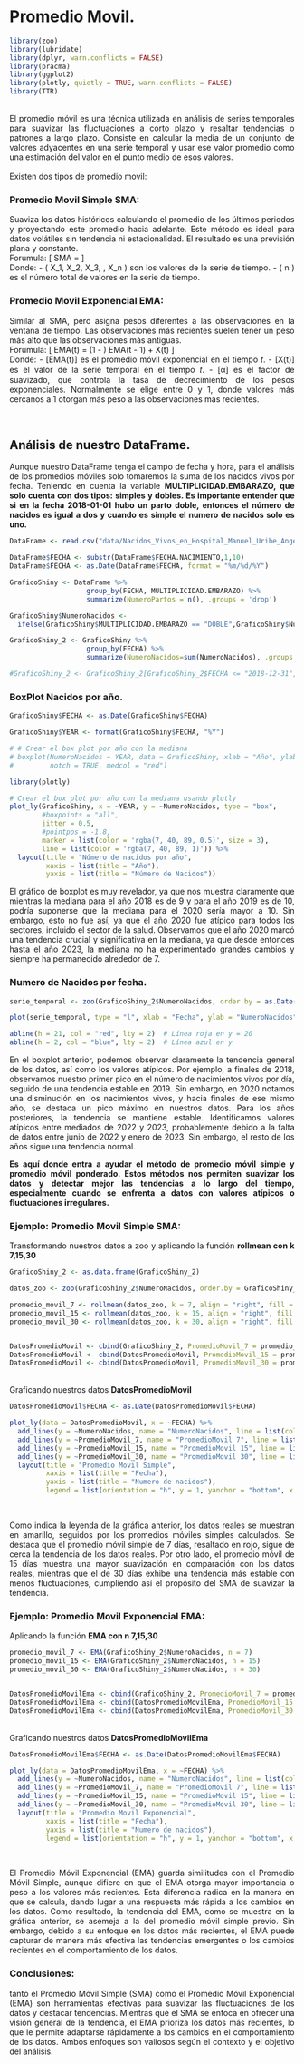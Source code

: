 # Promedio Movil. {#PromedioMovil.}

```r

library(zoo)
library(lubridate)
library(dplyr, warn.conflicts = FALSE)
library(pracma)
library(ggplot2)
library(plotly, quietly = TRUE, warn.conflicts = FALSE)
library(TTR)

```
<br>
<div style="text-align:justify;">
El promedio móvil es una técnica utilizada en análisis de series temporales para suavizar las fluctuaciones a corto plazo y resaltar tendencias o patrones a largo plazo. Consiste en calcular la media de un conjunto de valores adyacentes en una serie temporal y usar ese valor promedio como una estimación del valor en el punto medio de esos valores.
<div/>
<br>
Existen dos tipos de promedio movil: 
<br>
<h3>Promedio Movil Simple SMA:</h3>
<div style="text-align:justify;">
Suaviza los datos históricos calculando el promedio de los últimos periodos y proyectando este promedio hacia adelante. Este método es ideal para datos volátiles sin tendencia ni estacionalidad. El resultado es una previsión plana y constante.
<br>
Forumula:
\[
SMA = \frac{{X_1 + X_2 + X_3 + \ldots + X_n}}{{n}}
\]
<br>
Donde:
- \( X_1, X_2, X_3, \ldots, X_n \) son los valores de la serie de tiempo.
- \( n \) es el número total de valores en la serie de tiempo.
<div/>

<h3>Promedio Movil Exponencial EMA:</h3>
<div style="text-align:justify;">
Similar al SMA, pero asigna pesos diferentes a las observaciones en la ventana de tiempo. Las observaciones más recientes suelen tener un peso más alto que las observaciones más antiguas.
<br>
Forumula:
\[
EMA(t) = (1 - \alpha) \times EMA(t - 1) + \alpha \times X(t)
\]
<br>
Donde:
- \[EMA(t)\] es el promedio móvil exponencial en el tiempo 𝑡.
- \[X(t)\]  es el valor de la serie temporal en el tiempo 𝑡.
- \[α\] es el factor de suavizado, que controla la tasa de decrecimiento de los pesos exponenciales. Normalmente se elige entre 0 y 1, donde valores más cercanos a 1 otorgan más peso a las observaciones más recientes.
<div/>
<br>

<div style="text-align:justify;">
</div>

## Análisis de nuestro DataFrame.
<div style="text-align:justify;">
Aunque nuestro DataFrame tenga el campo de fecha y hora, para el análisis de los promedios móviles solo tomaremos la suma de los nacidos vivos por fecha. Teniendo en cuenta la variable **MULTIPLICIDAD.EMBARAZO, que solo cuenta con dos tipos: simples y dobles. Es importante entender que si en la fecha 2018-01-01 hubo un parto doble, entonces el número de nacidos es igual a dos y cuando es simple el numero de nacidos solo es uno.**
<div/>

```r

DataFrame <- read.csv("data/Nacidos_Vivos_en_Hospital_Manuel_Uribe_Angel_20240418.csv", header = TRUE)

DataFrame$FECHA <- substr(DataFrame$FECHA.NACIMIENTO,1,10)
DataFrame$FECHA <- as.Date(DataFrame$FECHA, format = "%m/%d/%Y")

GraficoShiny <- DataFrame %>% 
                   group_by(FECHA, MULTIPLICIDAD.EMBARAZO) %>% 
                   summarize(NumeroPartos = n(), .groups = 'drop')

GraficoShiny$NumeroNacidos <- 
  ifelse(GraficoShiny$MULTIPLICIDAD.EMBARAZO == "DOBLE",GraficoShiny$NumeroPartos*2,GraficoShiny$NumeroPartos)

GraficoShiny_2 <- GraficoShiny %>% 
                   group_by(FECHA) %>% 
                   summarize(NumeroNacidos=sum(NumeroNacidos), .groups = 'drop')

#GraficoShiny_2 <- GraficoShiny_2[GraficoShiny_2$FECHA <= "2018-12-31",] 


```

### BoxPlot Nacidos por año.

```r

GraficoShiny$FECHA <- as.Date(GraficoShiny$FECHA)

GraficoShiny$YEAR <- format(GraficoShiny$FECHA, "%Y")

# # Crear el box plot por año con la mediana
# boxplot(NumeroNacidos ~ YEAR, data = GraficoShiny, xlab = "Año", ylab = "Número de Nacidos", main = "Número de nacidos por año", 
#         notch = TRUE, medcol = "red")

library(plotly)

# Crear el box plot por año con la mediana usando plotly
plot_ly(GraficoShiny, x = ~YEAR, y = ~NumeroNacidos, type = "box", 
        #boxpoints = "all",
        jitter = 0.5,
        #pointpos = -1.8, 
        marker = list(color = 'rgba(7, 40, 89, 0.5)', size = 3),
        line = list(color = 'rgba(7, 40, 89, 1)')) %>%
  layout(title = "Número de nacidos por año",
         xaxis = list(title = "Año"),
         yaxis = list(title = "Número de Nacidos"))

```
<div style="text-align:justify;">
El gráfico de boxplot es muy revelador, ya que nos muestra claramente que mientras la mediana para el año 2018 es de 9 y para el año 2019 es de 10, podría suponerse que la mediana para el 2020 sería mayor a 10. Sin embargo, esto no fue así, ya que el año 2020 fue atípico para todos los sectores, incluido el sector de la salud. Observamos que el año 2020 marcó una tendencia crucial y significativa en la mediana, ya que desde entonces hasta el año 2023, la mediana no ha experimentado grandes cambios y siempre ha permanecido alrededor de 7.
</div>

### Numero de Nacidos por fecha.

```r

serie_temporal <- zoo(GraficoShiny_2$NumeroNacidos, order.by = as.Date(GraficoShiny_2$FECHA))

plot(serie_temporal, type = "l", xlab = "Fecha", ylab = "NumeroNacidos", main = "Serie Temporal de NumeroNacidos")

abline(h = 21, col = "red", lty = 2)  # Línea roja en y = 20
abline(h = 2, col = "blue", lty = 2)  # Línea azul en y 

```

<div style="text-align:justify;">
En el boxplot anterior, podemos observar claramente la tendencia general de los datos, así como los valores atípicos. Por ejemplo, a finales de 2018, observamos nuestro primer pico en el número de nacimientos vivos por día, seguido de una tendencia estable en 2019. Sin embargo, en 2020 notamos una disminución en los nacimientos vivos, y hacia finales de ese mismo año, se destaca un pico máximo en nuestros datos. Para los años posteriores, la tendencia se mantiene estable. Identificamos valores atípicos entre mediados de 2022 y 2023, probablemente debido a la falta de datos entre junio de 2022 y enero de 2023. Sin embargo, el resto de los años sigue una tendencia normal.

**Es aquí donde entra a ayudar el método de promedio móvil simple y promedio móvil ponderado. Estos métodos nos permiten suavizar los datos y detectar mejor las tendencias a lo largo del tiempo, especialmente cuando se enfrenta a datos con valores atípicos o fluctuaciones irregulares.**
</div>

### Ejemplo: Promedio Movil Simple SMA:


Transformando nuestros datos a zoo y aplicando la función **rollmean con k 7,15,30**
```r

GraficoShiny_2 <- as.data.frame(GraficoShiny_2)

datos_zoo <- zoo(GraficoShiny_2$NumeroNacidos, order.by = GraficoShiny_2$FECHA)

promedio_movil_7 <- rollmean(datos_zoo, k = 7, align = "right", fill = NA)
promedio_movil_15 <- rollmean(datos_zoo, k = 15, align = "right", fill = NA)
promedio_movil_30 <- rollmean(datos_zoo, k = 30, align = "right", fill = NA)


DatosPromedioMovil <- cbind(GraficoShiny_2, PromedioMovil_7 = promedio_movil_7)
DatosPromedioMovil <- cbind(DatosPromedioMovil, PromedioMovil_15 = promedio_movil_15)
DatosPromedioMovil <- cbind(DatosPromedioMovil, PromedioMovil_30 = promedio_movil_30)

```

<br>
Graficando nuestros datos **DatosPromedioMovil**
```r

DatosPromedioMovil$FECHA <- as.Date(DatosPromedioMovil$FECHA)

plot_ly(data = DatosPromedioMovil, x = ~FECHA) %>%
  add_lines(y = ~NumeroNacidos, name = "NumeroNacidos", line = list(color = "orange")) %>%
  add_lines(y = ~PromedioMovil_7, name = "PromedioMovil 7", line = list(color = "red")) %>%
  add_lines(y = ~PromedioMovil_15, name = "PromedioMovil 15", line = list(color = "green")) %>%
  add_lines(y = ~PromedioMovil_30, name = "PromedioMovil 30", line = list(color = "blue")) %>%
  layout(title = "Promedio Movil Simple",
         xaxis = list(title = "Fecha"),
         yaxis = list(title = "Numero de nacidos"),
         legend = list(orientation = "h", y = 1, yanchor = "bottom", x = 0.5, xanchor = "center"))
```

<br>
<div style="text-align:justify;">

Como indica la leyenda de la gráfica anterior, los datos reales se muestran en amarillo, seguidos por los promedios móviles simples calculados. Se destaca que el promedio móvil simple de 7 días, resaltado en rojo, sigue de cerca la tendencia de los datos reales. Por otro lado, el promedio móvil de 15 días muestra una mayor suavización en comparación con los datos reales, mientras que el de 30 días exhibe una tendencia más estable con menos fluctuaciones, cumpliendo así el propósito del SMA de suavizar la tendencia.

</div>


### Ejemplo: Promedio Movil Exponencial EMA:


Aplicando la función **EMA con n 7,15,30**
```r


promedio_movil_7 <- EMA(GraficoShiny_2$NumeroNacidos, n = 7)
promedio_movil_15 <- EMA(GraficoShiny_2$NumeroNacidos, n = 15)
promedio_movil_30 <- EMA(GraficoShiny_2$NumeroNacidos, n = 30)


DatosPromedioMovilEma <- cbind(GraficoShiny_2, PromedioMovil_7 = promedio_movil_7)
DatosPromedioMovilEma <- cbind(DatosPromedioMovilEma, PromedioMovil_15 = promedio_movil_15)
DatosPromedioMovilEma <- cbind(DatosPromedioMovilEma, PromedioMovil_30 = promedio_movil_30)

```

<br>
Graficando nuestros datos **DatosPromedioMovilEma**
```r

DatosPromedioMovilEma$FECHA <- as.Date(DatosPromedioMovilEma$FECHA)

plot_ly(data = DatosPromedioMovilEma, x = ~FECHA) %>%
  add_lines(y = ~NumeroNacidos, name = "NumeroNacidos", line = list(color = "orange")) %>%
  add_lines(y = ~PromedioMovil_7, name = "PromedioMovil 7", line = list(color = "red")) %>%
  add_lines(y = ~PromedioMovil_15, name = "PromedioMovil 15", line = list(color = "green")) %>%
  add_lines(y = ~PromedioMovil_30, name = "PromedioMovil 30", line = list(color = "blue")) %>%
  layout(title = "Promedio Movil Exponencial",
         xaxis = list(title = "Fecha"),
         yaxis = list(title = "Numero de nacidos"),
         legend = list(orientation = "h", y = 1, yanchor = "bottom", x = 0.5, xanchor = "center"))
```

<br>
<div style="text-align:justify;">

El Promedio Móvil Exponencial (EMA) guarda similitudes con el Promedio Móvil Simple, aunque difiere en que el EMA otorga mayor importancia o peso a los valores más recientes. Esta diferencia radica en la manera en que se calcula, dando lugar a una respuesta más rápida a los cambios en los datos. Como resultado, la tendencia del EMA, como se muestra en la gráfica anterior, se asemeja a la del promedio móvil simple previo. Sin embargo, debido a su enfoque en los datos más recientes, el EMA puede capturar de manera más efectiva las tendencias emergentes o los cambios recientes en el comportamiento de los datos.

</div>

### Conclusiones:
<div style="text-align:justify;">
tanto el Promedio Móvil Simple (SMA) como el Promedio Móvil Exponencial (EMA) son herramientas efectivas para suavizar las fluctuaciones de los datos y destacar tendencias. Mientras que el SMA se enfoca en ofrecer una visión general de la tendencia, el EMA prioriza los datos más recientes, lo que le permite adaptarse rápidamente a los cambios en el comportamiento de los datos. Ambos enfoques son valiosos según el contexto y el objetivo del análisis.
</div>
